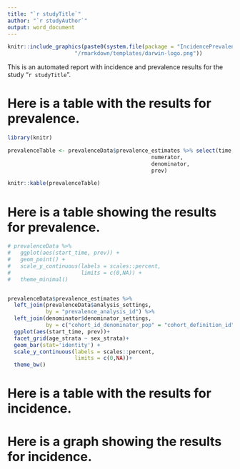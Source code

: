 ---
title: "`r studyTitle`"
author: "`r studyAuthor`"
output: word_document
---

```{r,echo=FALSE }
knitr::include_graphics(paste0(system.file(package = "IncidencePrevalenceReport"),
                     "/rmarkdown/templates/darwin-logo.png"))
```

This is an automated report with incidence and prevalence results for the study "`r studyTitle`". 

# Here is a table with the results for prevalence. 

```{r prevalenceData, echo=FALSE}

library(knitr)

prevalenceTable <- prevalenceData$prevalence_estimates %>% select(time, 
                                             numerator, 
                                             denominator, 
                                             prev)

knitr::kable(prevalenceTable)
```

# Here is a table showing the results for prevalence. 

```{r echo=FALSE}

# prevalenceData %>%
#   ggplot(aes(start_time, prev)) +
#   geom_point() +
#   scale_y_continuous(labels = scales::percent,
#                      limits = c(0,NA)) +
#   theme_minimal()


prevalenceData$prevalence_estimates %>% 
  left_join(prevalenceData$analysis_settings,
            by = "prevalence_analysis_id") %>% 
  left_join(denominator$denominator_settings,
            by = c("cohort_id_denominator_pop" = "cohort_definition_id")) %>% 
  ggplot(aes(start_time, prev))+
  facet_grid(age_strata ~ sex_strata)+
  geom_bar(stat='identity') +
  scale_y_continuous(labels = scales::percent,
                     limits = c(0,NA))+
  theme_bw()

```

# Here is a table with the results for incidence. 

<!-- # ```{r incidenceData, echo=FALSE} -->
<!-- #  -->
<!-- # incidenceTable <- incidenceData$incidence_estimates %>% select(time, -->
<!-- #                                            n_persons,  -->
<!-- #                                            person_days,  -->
<!-- #                                            n_events,  -->
<!-- #                                            person_years,  -->
<!-- #                                            ir_100000_pys)  -->
<!-- #  -->
<!-- # knitr::kable(incidenceTable) -->
<!-- # ``` -->

# Here is a graph showing the results for incidence. 

<!-- # ```{r echo=FALSE} -->
<!-- # -->
<!-- # incidenceData$incidence_estimates %>% -->
<!-- #   ggplot(aes(start_time, ir_100000_pys)) + -->
<!-- #   geom_point() + -->
<!-- #   scale_y_continuous(limits = c(0,NA)) + -->
<!-- #   theme_minimal() -->
<!-- # ``` -->
